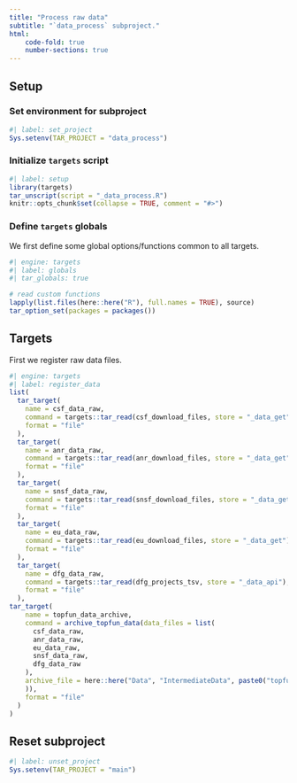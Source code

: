 ```yaml
---
title: "Process raw data"
subtitle: "`data_process` subproject."
html:
    code-fold: true
    number-sections: true
---
```



## Setup

### Set environment for subproject

```r
#| label: set_project
Sys.setenv(TAR_PROJECT = "data_process")
```

### Initialize `targets` script

```r
#| label: setup
library(targets)
tar_unscript(script = "_data_process.R")
knitr::opts_chunk$set(collapse = TRUE, comment = "#>")
```


### Define `targets` globals

We first define some global options/functions common to all targets.

```r
#| engine: targets
#| label: globals
#| tar_globals: true

# read custom functions
lapply(list.files(here::here("R"), full.names = TRUE), source)
tar_option_set(packages = packages())
```

## Targets

First we register raw data files.
```r
#| engine: targets
#| label: register_data
list(
  tar_target(
    name = csf_data_raw,
    command = targets::tar_read(csf_download_files, store = "_data_get"),
    format = "file" 
  ),
  tar_target(
    name = anr_data_raw,
    command = targets::tar_read(anr_download_files, store = "_data_get"),
    format = "file" 
  ),
  tar_target(
    name = snsf_data_raw,
    command = targets::tar_read(snsf_download_files, store = "_data_get"),
    format = "file" 
  ),
  tar_target(
    name = eu_data_raw,
    command = targets::tar_read(eu_download_files, store = "_data_get"),
    format = "file" 
  ),
  tar_target(
    name = dfg_data_raw,
    command = targets::tar_read(dfg_projects_tsv, store = "_data_api"),
    format = "file" 
  ),
tar_target(
    name = topfun_data_archive,
    command = archive_topfun_data(data_files = list(
      csf_data_raw,
      anr_data_raw,
      eu_data_raw,
      snsf_data_raw,
      dfg_data_raw
    ),
    archive_file = here::here("Data", "IntermediateData", paste0("topfun_data_archive-", format(Sys.time(), "%Y%m%d%H%M%S"), ".zip")
    )),
    format = "file" 
  )
)
```

## Reset subproject
```r
#| label: unset_project
Sys.setenv(TAR_PROJECT = "main")
```